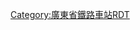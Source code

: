 <noinclude>{{BS-map
| title = 石牌站站线布置图
| map = </noinclude>
\\\\CONTg\CONTg\CONTg\CONTg\CONTg\CONTg\\\\\\~~ ~~ ~~ ~~[[广深铁路]]往[[广州站|广州]]
\\\\STR\STR\STRg!~num2r\STRf!~num1r\STRg\STRf\\\\\\~~ ~~ ~~Ⅱ/Ⅰ线~~[[广深动车组列车|动车组]]专用
\\\\STR\STR\STR\STR\STR!~num4r\STR!~num3r\\\\\\~~ ~~ ~~Ⅳ/Ⅲ线~~普速列车
\\\STRc2\STR3!~STRc2\STR3\STR\STR\STR\STR\\\\\\
\CONT2\CONT2!~STRc3\STR+1!~STRc3\STR+1!~STRc4\STRc4\STR\STR\STR\STR\\\\\\~~ ~~ ~~ ~~员村支线
\STRc1\STR+4!~STRc1\KRZ2+4!~STR2!~STR+4\STR!~STRc3\\STR\STR\STR\STR2\STRc3\ENDEa\\\\
\\STR\STR!~STRc1\KRZ2+4!~STR2!~STR+4\STRc3\STR\STR\STR\STRc1\STR+4\STR\\\\
\\STR\STR\STR!~STRc1\ABZ4+2f\STR!~STRc3\STR\STR\\STR\STR\\\\
\\STR\STR\STR\STR!~STRc1\ABZg+4\STR\STR\STRc2\ABZg3\STR\\\\
\\STR\STR\STR\STR\ABZg2\STR!~STRc3\STR!~STRc2\STR3+1\STR!~STRc2!~STRc4\ABZg3\\\\
\\STR\STR\STR\STR\STR!~STRc1\ABZg+4\ABZg+1\ENDEa!~STRc4\ABZg+1\STR!~STRc4\\\\
\\STR\STR\STR\STR!~STRc2\ABZg3\ABZg2\STR!~STRc3\STR!~STRc2\ABZg3\STR\ENDEa\\\
\STRc2\STR3!~STRc2\STR3!~STRc2\STR3\ABZg+1\STR!~STRc4\STR!~STRc1\KRZ2+4!~STR2!~STR+4\ABZg+1!~STRc3\STR!~STRc4\STR!~STRc2\STR3\\\
\CONT1\CONT1!~STRc4\CONT1!~STRc4\STRc2!~STRc4\ABZg3\STR\STR\STR!~STRc1\KRZ2+4!~STR2!~STR+4\STR!~STRc3\ABZg+1\ENDEa!~STRc4\\\~~ ~~ ~~ ~~往石牌客技站
\\\\STR+1\STR!~STRc4\STR\STR\STR\STR!~STRc1\KRZ2+4!~STR2!~STR+4\ABZg2!~STRc3\STR!~STRc3\\\~~ ~~ ~~ ~~广州东动车所
\\\\STR\STR\STR\STR\STR\STR\STR!~STRc1\KRZ2+4!~STR2!~STR+4!~STRc1\ABZ2+4g!~STRc3\STRc3\\
\\\\ENDEe\STR\STR\STR\STR\STR\STR\STR!~STRc1\ABZ4+2f!~STRc1\STR2+4!~STRc3\STRc3\
\\\\\STR\STR\STR\STR\STR\STR\STR\STR!~STRc1\ABZ4+2f!~STRc1\STR2+4!~STRc3\STRc3
\\\\\STR\STR\STR\STR\STR\STR\STR\STR\STR!~STRc1\ABZ4+2f!~STRc1\CONT4!~STRc3~~ ~~ ~~ ~~往石牌货场
\\\\\STR\STR\STR\STR\STR\STR\STR\STR\STR\STR!~STRc1\STR+4
\\\\\STR\STR\STR\STR\STR\STR\STR\STR\STR\STR\STR
\\\\\STR\STR\STR\STR\STR\STR\STR\STR\STR\STR\STR
\\\\\ABZg2\STR!~STRc3\STR\STR\STR\STR\STR\STR\STR\STR\STR
\\\\\STR!~STRc1\ABZg+4\STR\STR!~STRc2\STR3!~STRc2\STR3\STR!~STRc2\STR3!~STRc2\STR3!~STRc2\STR3!~STRc2\STR3
\\\\\ENDEe\STR\STR\ABZg+1\STR+1!~STRc4\STRc2!~STRc4\ABZ3+1g!~STRc2\ABZ3+1l!~STRc4\STRr+1!~STRc2!~STRc4\STR3+1!~STRc4\STRc4
\\\\\\STR\STR\STR\STR!~STRc2\ABZ1+3f!~STRc2\ABZ3+1l!~STRc4\STRq!~STRc4\STRr+1\STRc4\
\\\\\\STR\STR\STR\ABZg+1\ABZg+1!~STRc4\STRc4\\\\
\\\\\\STR\STR\STR\STR\ABZg2\STRc3\ENDEa\\\
\\\\\\STR\STR\STR\STR!~STRc2\ABZg3!~STRc1\STR+4!~STRc2\STR3\\\
\\\\\\STR\STR\STR\ABZg+1\STR!~STRc4\ABZg+1\STRc4\\\
\\\\\\STR\STR\STR\STR\STR2\STR2!~STRc3\STRc3\\\
\\\\\\STR!~STRc2\ABZg3\STR!~STRc2\ABZg3\STRc1\STR+4!~STRc1\ABZ4+2f\STRc3\\
\\\\\\ABZg+1\STR!~STRc4\ABZg+1\STR!~STRc4\\STR\STR!~STRc1\STR+4\\
\\\\\\STR\STR\STR\STR\\STR\STR\STR\\
\\\\\\STR!~num2r\STR!~num1r\STR\STR\\STR\ENDEe\ENDEe\\
\\\\\\STRg\STRf\STRg!~num4r\STRf!~num3r\\STR\\\\
\\\\\\CONTf\CONTf\CONTf\CONTf\\ENDEe\\\\~~ ~~ ~~ ~~[[广深铁路]]往[[深圳站|深圳]]
<noinclude>}}

{{Rdt intro|[[石牌站 (广州)|石牌站]]}}

[[Category:廣東省鐵路車站RDT]]
</noinclude>